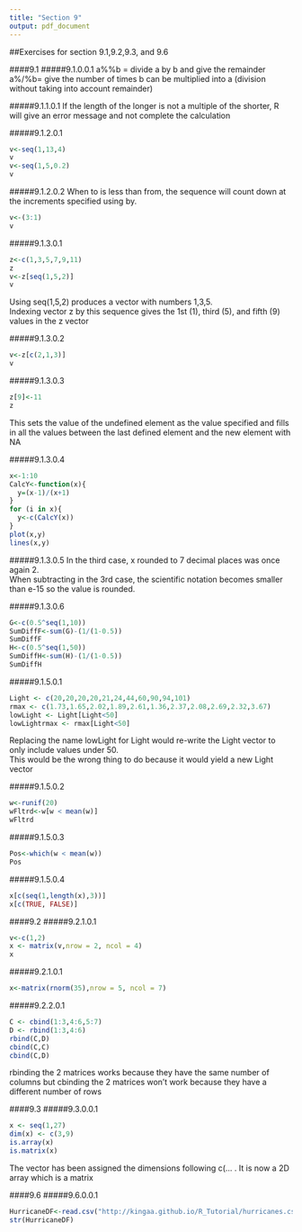 ```yaml
---
title: "Section 9"
output: pdf_document
---
```

##Exercises for section 9.1,9.2,9.3, and 9.6

####9.1
#####9.1.0.0.1
a%%b = divide a by b and give the remainder  
a%/%b= give the number of times b can be multiplied into a (division without taking into account remainder)

#####9.1.1.0.1
If the length of the longer is not a multiple of the shorter, R will give an error message and not complete the calculation

#####9.1.2.0.1
```r
v<-seq(1,13,4)
v
v<-seq(1,5,0.2)
v
```

#####9.1.2.0.2
When to is less than from, the sequence will count down at the increments specified using by.
```r
v<-(3:1)
v
```

#####9.1.3.0.1
```r
z<-c(1,3,5,7,9,11)
z
v<-z[seq(1,5,2)]
v
```
Using seq(1,5,2) produces a vector with numbers 1,3,5.  
Indexing vector z by this sequence gives the 1st (1), third (5), and fifth (9) values in the z vector

#####9.1.3.0.2
```r
v<-z[c(2,1,3)]
v
```

#####9.1.3.0.3
```r
z[9]<-11
z
```
This sets the value of the undefined element as the value specified and fills in all the values between the last defined element and the new element with NA

#####9.1.3.0.4
```r
x<-1:10
CalcY<-function(x){
  y=(x-1)/(x+1)
}
for (i in x){
  y<-c(CalcY(x))
}
plot(x,y)
lines(x,y)
```


#####9.1.3.0.5
In the third case, x rounded to 7 decimal places was once again 2.  
When subtracting in the 3rd case, the scientific notation becomes smaller than e-15 so the value is rounded.

#####9.1.3.0.6
```r
G<-c(0.5^seq(1,10))
SumDiffF<-sum(G)-(1/(1-0.5))
SumDiffF
H<-c(0.5^seq(1,50))
SumDiffH<-sum(H)-(1/(1-0.5))
SumDiffH
```


#####9.1.5.0.1
```r
Light <- c(20,20,20,20,21,24,44,60,90,94,101)
rmax <- c(1.73,1.65,2.02,1.89,2.61,1.36,2.37,2.08,2.69,2.32,3.67)
lowLight <- Light[Light<50]
lowLightrmax <- rmax[Light<50]
```
Replacing the name lowLight for Light would re-write the Light vector to only include values under 50.  
This would be the wrong thing to do because it would yield a new Light vector

#####9.1.5.0.2
```r
w<-runif(20)
wFltrd<-w[w < mean(w)]
wFltrd
```

#####9.1.5.0.3
```r
Pos<-which(w < mean(w))
Pos
```

#####9.1.5.0.4
```r
x[c(seq(1,length(x),3))]
x[c(TRUE, FALSE)]
```

####9.2
#####9.2.1.0.1
```r
v<-c(1,2)
x <- matrix(v,nrow = 2, ncol = 4)
x
```

#####9.2.1.0.1
```r
x<-matrix(rnorm(35),nrow = 5, ncol = 7)
```

#####9.2.2.0.1
```r
C <- cbind(1:3,4:6,5:7)
D <- rbind(1:3,4:6)
rbind(C,D)
cbind(C,C)
cbind(C,D)
```
rbinding the 2 matrices works because they have the same number of columns but cbinding the 2 matrices won't work because they have a different number of rows

####9.3
#####9.3.0.0.1
```r
x <- seq(1,27)
dim(x) <- c(3,9)
is.array(x)
is.matrix(x)
```
The vector has been assigned the dimensions following c(... . It is now a 2D array which is a matrix 

####9.6
#####9.6.0.0.1
```r
HurricaneDF<-read.csv("http://kingaa.github.io/R_Tutorial/hurricanes.csv",comment.char='#')
str(HurricaneDF)
```


